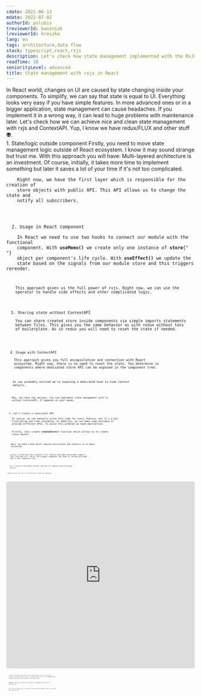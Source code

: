 ```yaml
---
cdate: 2022-06-13
mdate: 2022-07-02
authorId: polubis
treviewerId: kwozniak
lreviewerId: kreszko
lang: en
tags: architecture,data flow
stack: typescript,react,rxjs
description: Let's check how state management implemented with the RxJs library works in React. We'll implement a simple state manager using reactive patterns.
readTime: 10
seniorityLevel: advanced
title: State management with rxjs in React
---
```


<Prelude>
  <M>
    In React world, changes on UI are caused by state changing inside your
    components. To simplify, we can say that state is equal to UI.
  </M>
  <M>
    Everything looks very easy if you have simple features. In more advanced
    ones or in a bigger application, state management can cause headaches. If
    you implement it in a wrong way, it can lead to huge problems with
    maintenance later.
  </M>
  <M>
    Let's check how we can achieve nice and clean state management with rxjs and
    ContextAPI.
  </M>
  <Hint hasBg>Yup, I know we have redux/FLUX and other stuff 👽.</Hint>
</Prelude>

<Section>
  <XL>1. State/logic outside component</XL>
  <M>
    Firstly, you need to move state management logic outside of React ecosystem.
    I know it may sound strange but trust me. With this approach you will have:
  </M>
  <List items="Independent testing, Reusability, Option to easy migrate to other technology, Easy to replace the logic" />
  <M>
    Multi-layered architecture is an investment. Of course, initially, it takes
    more time to implement something but later it saves a lot of your time if
    it's not too complicated.
  </M>
  <Code
    mode="dynamic"
    lang="tsx"
    description="Behavior what?"
    linesCount={28}
    src="https://raw.githubusercontent.com/polubis/State-management-with-RxJs-in-React/main/src/snippets/simple-store.tsx"
  />
  <M>
    Right now, we have the first layer which is responsible for the creation of
    store objects with public API. This API allows us to change the state and
    notify all subscribers.
  </M>
</Section>

<Section>
  <XL>2. Usage in React component</XL>
  <M>
    In React we need to use two hooks to connect our module with the functional
    component. With <B>useMemo()</B> we create only one instance of <B>store</B>{" "}
    object per component's life cycle. With <B>useEffect()</B> we update the
    state based on the signals from our module store and this triggers rerender.
  </M>
  <Code
    mode="dynamic"
    lang="tsx"
    description="Hello React component"
    linesCount={52}
    src="https://raw.githubusercontent.com/polubis/State-management-with-RxJs-in-React/main/src/snippets/usage-in-component.tsx"
  />
  <M>
    This approach gives us the full power of rxjs. Right now, we can use the
    operator to handle side effects and other complicated logic.
  </M>
</Section>

<Section>
  <XL>3. Sharing state without ContextAPI</XL>
  <M>
    You can share created store inside components via simple imports statements
    between files. This gives you the same behavior as with redux without tons
    of boilerplate. As in redux you will need to reset the state if needed.
  </M>
  <Code
    mode="dynamic"
    lang="tsx"
    description="Works but you can modularize that thing"
    linesCount={39}
    src="https://raw.githubusercontent.com/polubis/State-management-with-RxJs-in-React/main/src/snippets/sharing-state-without-context-api.tsx"
  />
</Section>

<Section>
  <XL>4. Usage with ContextAPI</XL>
  <M>
    This approach gives you full encapsulation and connection with React
    ecosystem. Right now, there is no need to reset the state. You determine in
    components where dedicated store API can be exposed in the component tree.
  </M>
  <Code
    mode="dynamic"
    lang="tsx"
    description="ContextAPI implementation"
    linesCount={38}
    src="https://raw.githubusercontent.com/polubis/State-management-with-RxJs-in-React/main/src/snippets/sharing-state-with-context-api.tsx"
  />
  <M>
    As you probably noticed we're exposing a dedicated hook to hide Context
    details.
  </M>
  <Code
    mode="dynamic"
    lang="tsx"
    description="ContextAPI Consuming"
    linesCount={31}
    src="https://raw.githubusercontent.com/polubis/State-management-with-RxJs-in-React/main/src/snippets/consuming-shared-context-state.tsx"
  />
  <M>
    Now, you have two options. You can implement state management with or
    without ContextAPI. It depends on your needs.
  </M>
</Section>

<Section>
  <XL>5. Let's create a consistent API</XL>
  <M>
    Of course, we can manually write this code for every feature, but it's a bit
    frustrating and time consuming. In addition, we can make some mistakes or
    provide different APIs. To avoid this problem we need abstraction.
  </M>
  <M>
    Firstly, lets create <B>createStore()</B> function which allows us to create
    store object.
  </M>
  <Code
    mode="dynamic"
    lang="ts"
    description="Factory method"
    linesCount={50}
    src="https://raw.githubusercontent.com/polubis/State-management-with-RxJs-in-React/main/src/framework/createStore.ts"
  />
  <M>
    Next, we need a hook which reduces boilerplate and connects us to React
    ecosystem.
  </M>
  <Code
    mode="dynamic"
    lang="tsx"
    description="Hook for connection with React"
    linesCount={19}
    src="https://raw.githubusercontent.com/polubis/State-management-with-RxJs-in-React/main/src/framework/useStore.tsx"
  />
  <M>
    Lastly, a function that creates a full feature and adds ContextAPI support.
    This function will return the wrapper component and hook to consume provided
    API in the component tree.
  </M>
  <Code
    mode="dynamic"
    lang="tsx"
    description="Connection with ContextAPI"
    linesCount={70}
    src="https://raw.githubusercontent.com/polubis/State-management-with-RxJs-in-React/main/src/framework/createContextStore.tsx"
  />
  <M>
    Let's construct ContextAPI provider and hook for reading state/performing
    actions.
  </M>
  <Code
    mode="dynamic"
    lang="tsx"
    description="Fast and without boilerplate"
    linesCount={9}
    src="https://raw.githubusercontent.com/polubis/State-management-with-RxJs-in-React/main/src/final/ChatProvider.tsx"
  />
  <M>Right now you can use it in an easy way inside the component.</M>
  <Code
    mode="dynamic"
    lang="tsx"
    description="Usage"
    linesCount={53}
    src="https://raw.githubusercontent.com/polubis/State-management-with-RxJs-in-React/main/src/final/Chat.tsx"
  />
</Section>

<Demo label="Full example" height="500px">
  <iframe
    src="https://codesandbox.io/embed/state-management-with-rxjs-in-react-qnccgq?fontsize=14&hidenavigation=1&theme=dark"
    style="width:100%; height:500px; border:0; border-radius: 4px; overflow:hidden;"
    title="State management with RxJs in React"
    allow="accelerometer; ambient-light-sensor; camera; encrypted-media; geolocation; gyroscope; hid; microphone; midi; payment; usb; vr; xr-spatial-tracking"
    sandbox="allow-forms allow-modals allow-popups allow-presentation allow-same-origin allow-scripts"
  ></iframe>
</Demo>

<Summary>
  <M>
    I hope you enjoyed this article. Now you are able to use rxjs in your
    projects. From my point of view, it works really well. It's lightweight and
    scalable, and you can customize it for your needs.
  </M>
  <M>
    Remember, the solution which you should use depends on the project's
    specification.
  </M>
  <M>
    Feel free to contact me if you have any questions/proposals. Have a nice day
    and good health!
  </M>
</Summary>

